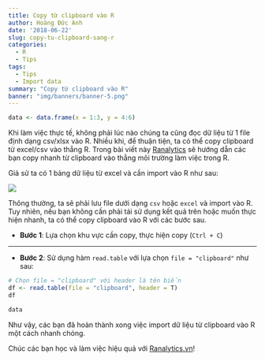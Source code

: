 ```yaml
---
title: Copy từ clipboard vào R
author: Hoàng Đức Anh
date: '2018-06-22'
slug: copy-tu-clipboard-sang-r
categories:
  - R
  - Tips
tags:
  - Tips
  - Import data
summary: "Copy từ clipboard vào R"
banner: "img/banners/banner-5.png"
---
```


```r
data <- data.frame(x = 1:3, y = 4:6)
```


Khi làm việc thực tế, không phải lúc nào chúng ta cũng đọc dữ liệu từ 1 file định dạng csv/xlsx vào R. Nhiều khi, để thuận tiện, ta có thể copy clipboard từ excel/csv vào thẳng R. Trong bài viết này [Ranalytics](ranalytics.vn) sẽ hướng dẫn các bạn copy nhanh từ clipboard vào thẳng môi trường làm việc trong R.

Giả sử ta có 1 bảng dữ liệu từ excel và cần import vào R như sau:

![](/img/blog/2_excel.png)

Thông thường, ta sẽ phải lưu file dưới dạng `csv` hoặc `excel` và import vào R. Tuy nhiên, nếu bạn không cần phải tái sử dụng kết quả trên hoặc muốn thực hiện nhanh, ta có thể copy clipboard vào R với các bước sau.

- **Bước 1**: Lựa chọn khu vực cần copy, thực hiện copy (`Ctrl + C`)

---

- **Bước 2**: Sử dụng hàm `read.table` với lựa chọn `file = "clipboard"` như sau:

```r
# Chọn file = "clipboard" với header là tên biến
df <- read.table(file = "clipboard", header = T)
df
```

```r
data
```

Như vậy, các bạn đã hoàn thành xong việc import dữ liệu từ clipboard vào R một cách nhanh chóng.

Chúc các bạn học và làm việc hiệu quả với [Ranalytics.vn](ranalytics.vn)!

